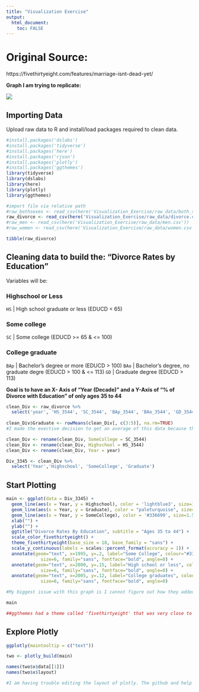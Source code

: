 ```yaml
---
title: "Visualization Exercise"
output:
  html_document:
    toc: FALSE
---
```


# Original Source:

https://fivethirtyeight.com/features/marriage-isnt-dead-yet/

**Graph I am trying to replicate:**

![](Visualization_Exercise/casselman-feature-marriage-4.webp)

## Importing Data

Upload raw data to R and install/load packages required to clean data.

```r
#install.packages('dslabs')
#install.packages('tidyverse')
#install.packages('here')
#install.packages('rjson')
#install.packages('plotly')
#install.packages('ggthemes')
library(tidyverse)
library(dslabs)
library(here)
library(plotly)
library(ggthemes)

#import file via relative path
#raw_bothsexes <- read_csv(here('Visualization_Exercise/raw_data/both_sexes.csv'))
raw_divorce <- read_csv(here('Visualization_Exercise/raw_data/divorce.csv'))
#raw_men <- read_csv(here('Visualization_Exercise/raw_data/men.csv'))
#raw_women <- read_csv(here('Visualization_Exercise/raw_data/women.csv'))

tibble(raw_divorce)

```

## Cleaning data to build the: "Divorce Rates by Education"

Variables will be:

### Highschool or Less

`HS` \| High school graduate or less (EDUCD \< 65)

### Some college

`SC` \| Some college (EDUCD \>= 65 & \<= 100)

### College graduate

`BAp` \| Bachelor's degree or more (EDUCD \> 100) `BAo` \| Bachelor's degree, no graduate degre (EDUCD \> 100 & \<= 113) `GD` \| Graduate degree (EDUCD \> 113)

**Goal is to have an X- Axis of "Year (Decade)" and a Y-Axis of "% of Divorce with Education" of only ages 35 to 44**

```r
clean_Div <- raw_divorce %>%
  select('year', 'HS_3544', 'SC_3544', 'BAp_3544', 'BAo_3544', 'GD_3544')
  
clean_Div$Graduate <- rowMeans(clean_Div[, c(3:5)], na.rm=TRUE)
#I made the exective decision to get an average of this data because this would be what would me most reminiscent of the original graph. It looks exactly the same as there's after visualization.

clean_Div <- rename(clean_Div, SomeCollege = SC_3544)
clean_Div <- rename(clean_Div, Highschool = HS_3544)
clean_Div <- rename(clean_Div, Year = year)

Div_3345 <- clean_Div %>%
  select('Year','Highschool', 'SomeCollege', 'Graduate')

```

## Start Plotting

```r
main <- ggplot(data = Div_3345) +
  geom_line(aes(x = Year, y = Highschool), color = 'lightblue3', size=1.5) +
  geom_line(aes(x = Year, y = Graduate), color = "paleturquoise", size=1.5) +
  geom_line(aes(x = Year, y = SomeCollege), color = '#336699', size=1.5) +
  xlab("") + 
  ylab("") +
  ggtitle("Divorce Rates By Education", subtitle = "Ages 35 to 44") +
  scale_color_fivethirtyeight() +
  theme_fivethirtyeight(base_size = 18, base_family = "sans") +
  scale_y_continuous(labels = scales::percent_format(accuracy = 1)) +
  annotate(geom="text", x=1995, y=.2, label="Some College", colour="#336699",
             size=6, family="sans", fontface="bold", angle=0) +
  annotate(geom="text", x=2000, y=.15, label="High school or less", colour="lightblue3",
             size=6, family="sans", fontface="bold", angle=0) +
  annotate(geom="text", x=2005, y=.12, label="College graduates", colour="paleturquoise",
             size=6, family="sans", fontface="bold", angle=0)

#My biggest issue with this graph is I cannot figure out how they added the labels for each education level with black with lines pointing to each trendline. Is it possible that they did this in lightroom after? To compensate, I made the labels "float" near the lines and made their color match.

main

##ggthemes had a theme called 'fivethirtyeight' that was very close to what is seen in the original plot. It was found here: https://yutannihilation.github.io/allYourFigureAreBelongToUs/ggthemes/theme_fivethirtyeight/
```

## Explore Plotly

```r
ggplotly(maintooltip = c("text"))

two <- plotly_build(main)

names(two$x$data[[1]])
names(two$x$layout)

#I am having trouble editing the layout of plotly. The github and help pages have not been very helpful.

```
